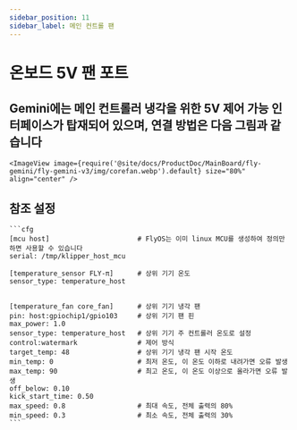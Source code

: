 ```yaml
---
sidebar_position: 11
sidebar_label: 메인 컨트롤 팬
---
```





# 온보드 5V 팬 포트

## Gemini에는 메인 컨트롤러 냉각을 위한 5V 제어 가능 인터페이스가 탑재되어 있으며, 연결 방법은 다음 그림과 같습니다

    <ImageView image={require('@site/docs/ProductDoc/MainBoard/fly-gemini/fly-gemini-v3/img/corefan.webp').default} size="80%" align="center" />

## 참조 설정

    ```cfg
    [mcu host]                      # FlyOS는 이미 linux MCU를 생성하여 정의만 하면 사용할 수 있습니다           
    serial: /tmp/klipper_host_mcu 

    [temperature_sensor FLY-π]      # 상위 기기 온도
    sensor_type: temperature_host


    [temperature_fan core_fan]      # 상위 기기 냉각 팬
    pin: host:gpiochip1/gpio103     # 상위 기기 팬 핀
    max_power: 1.0
    sensor_type: temperature_host   # 상위 기기 주 컨트롤러 온도로 설정
    control:watermark               # 제어 방식
    target_temp: 48                 # 상위 기기 냉각 팬 시작 온도
    min_temp: 0                     # 최저 온도, 이 온도 이하로 내려가면 오류 발생
    max_temp: 90                    # 최고 온도, 이 온도 이상으로 올라가면 오류 발생
    off_below: 0.10
    kick_start_time: 0.50
    max_speed: 0.8                  # 최대 속도, 전체 출력의 80%
    min_speed: 0.3                  # 최소 속도, 전체 출력의 30%
    ```